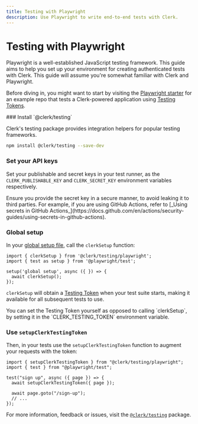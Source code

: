 ```yaml
---
title: Testing with Playwright
description: Use Playwright to write end-to-end tests with Clerk.
---
```


# Testing with Playwright

Playwright is a well-established JavaScript testing framework. This guide aims to help you set up your environment for creating authenticated tests with Clerk. This guide will assume you're somewhat familiar with Clerk and Playwright.

Before diving in, you might want to start by visiting the [Playwright starter](https://github.com/clerk/playwright-clerk-nextjs-example) for an example repo that tests a Clerk-powered application using [Testing Tokens](/docs/testing/overview#testing-tokens).

<Steps>
  ### Install `@clerk/testing`

  Clerk's testing package provides integration helpers for popular testing frameworks.

  ```bash {{ prettier: false, filename: 'terminal' }}
  npm install @clerk/testing --save-dev
  ```

  ### Set your API keys

  Set your publishable and secret keys in your test runner, as the `CLERK_PUBLISHABLE_KEY` and `CLERK_SECRET_KEY` environment variables respectively.

  <Callout type="warning">
    Ensure you provide the secret key in a secure manner, to avoid leaking it to third parties. For example, if you are using GitHub Actions, refer to [_Using secrets in GitHub Actions_](https://docs.github.com/en/actions/security-guides/using-secrets-in-github-actions).
  </Callout>

  ### Global setup

  In your [global setup file](https://playwright.dev/docs/test-global-setup-teardown), call the `clerkSetup` function:

  ```tsx {{ prettier: false, filename: 'global-setup.ts' }}
  import { clerkSetup } from '@clerk/testing/playwright';
  import { test as setup } from '@playwright/test';

  setup('global setup', async ({ }) => {
    await clerkSetup();
  });
  ```

  `clerkSetup` will obtain a [Testing Token](/docs/testing/overview#testing-tokens) when your test suite starts, making it available for all subsequent tests to use.

  <Callout type="info">
    You can set the Testing Token yourself as opposed to calling `clerkSetup`, by
    setting it in the `CLERK_TESTING_TOKEN` environment variable.
  </Callout>

  ### Use `setupClerkTestingToken`

  Then, in your tests use the `setupClerkTestingToken` function to augment your requests with the token:

  ```tsx {{ prettier: false, filename: 'my-test.spec.ts' }}
  import { setupClerkTestingToken } from "@clerk/testing/playwright";
  import { test } from "@playwright/test";

  test("sign up", async ({ page }) => {
    await setupClerkTestingToken({ page });

    await page.goto("/sign-up");
    // ...
  });
  ```
</Steps>

For more information, feedback or issues, visit the [`@clerk/testing`](https://github.com/clerk/javascript/tree/main/packages/testing) package.
